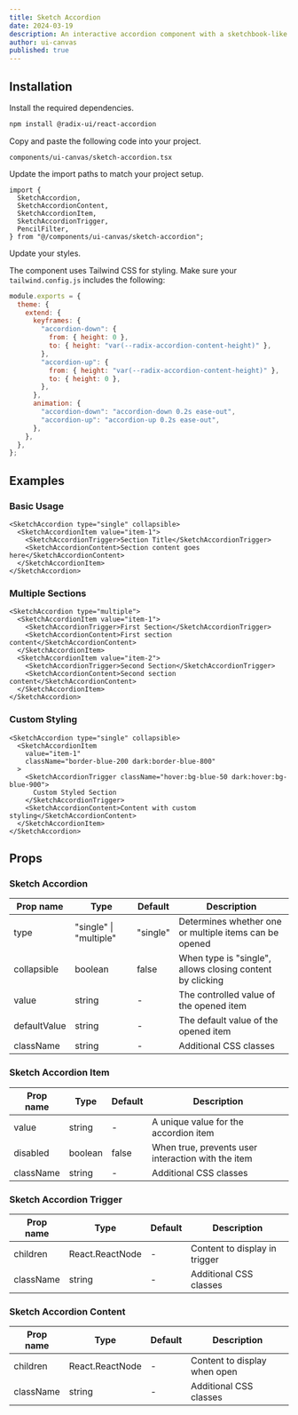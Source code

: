 ```yaml
---
title: Sketch Accordion
date: 2024-03-19
description: An interactive accordion component with a sketchbook-like appearance and paper texture animations.
author: ui-canvas
published: true
---
```


<ComponentPreview name="sketch-accordion-demo" />

## Installation

<Steps>

<Step>Install the required dependencies.</Step>

```bash
npm install @radix-ui/react-accordion
```

<Step>Copy and paste the following code into your project.</Step>

`components/ui-canvas/sketch-accordion.tsx`

<ComponentSource name="sketch-accordion" />

<Step>Update the import paths to match your project setup.</Step>

```tsx
import {
  SketchAccordion,
  SketchAccordionContent,
  SketchAccordionItem,
  SketchAccordionTrigger,
  PencilFilter,
} from "@/components/ui-canvas/sketch-accordion";
```

<Step>Update your styles.</Step>

The component uses Tailwind CSS for styling. Make sure your `tailwind.config.js` includes the following:

```js
module.exports = {
  theme: {
    extend: {
      keyframes: {
        "accordion-down": {
          from: { height: 0 },
          to: { height: "var(--radix-accordion-content-height)" },
        },
        "accordion-up": {
          from: { height: "var(--radix-accordion-content-height)" },
          to: { height: 0 },
        },
      },
      animation: {
        "accordion-down": "accordion-down 0.2s ease-out",
        "accordion-up": "accordion-up 0.2s ease-out",
      },
    },
  },
};
```

</Steps>

## Examples

### Basic Usage

```tsx
<SketchAccordion type="single" collapsible>
  <SketchAccordionItem value="item-1">
    <SketchAccordionTrigger>Section Title</SketchAccordionTrigger>
    <SketchAccordionContent>Section content goes here</SketchAccordionContent>
  </SketchAccordionItem>
</SketchAccordion>
```

### Multiple Sections

```tsx
<SketchAccordion type="multiple">
  <SketchAccordionItem value="item-1">
    <SketchAccordionTrigger>First Section</SketchAccordionTrigger>
    <SketchAccordionContent>First section content</SketchAccordionContent>
  </SketchAccordionItem>
  <SketchAccordionItem value="item-2">
    <SketchAccordionTrigger>Second Section</SketchAccordionTrigger>
    <SketchAccordionContent>Second section content</SketchAccordionContent>
  </SketchAccordionItem>
</SketchAccordion>
```

### Custom Styling

```tsx
<SketchAccordion type="single" collapsible>
  <SketchAccordionItem
    value="item-1"
    className="border-blue-200 dark:border-blue-800"
  >
    <SketchAccordionTrigger className="hover:bg-blue-50 dark:hover:bg-blue-900">
      Custom Styled Section
    </SketchAccordionTrigger>
    <SketchAccordionContent>Content with custom styling</SketchAccordionContent>
  </SketchAccordionItem>
</SketchAccordion>
```

## Props

### Sketch Accordion

| Prop name    | Type                   | Default  | Description                                               |
| ------------ | ---------------------- | -------- | --------------------------------------------------------- |
| type         | "single" \| "multiple" | "single" | Determines whether one or multiple items can be opened    |
| collapsible  | boolean                | false    | When type is "single", allows closing content by clicking |
| value        | string                 | -        | The controlled value of the opened item                   |
| defaultValue | string                 | -        | The default value of the opened item                      |
| className    | string                 | -        | Additional CSS classes                                    |

### Sketch Accordion Item

| Prop name | Type    | Default | Description                                        |
| --------- | ------- | ------- | -------------------------------------------------- |
| value     | string  | -       | A unique value for the accordion item              |
| disabled  | boolean | false   | When true, prevents user interaction with the item |
| className | string  | -       | Additional CSS classes                             |

### Sketch Accordion Trigger

| Prop name | Type            | Default | Description                   |
| --------- | --------------- | ------- | ----------------------------- |
| children  | React.ReactNode | -       | Content to display in trigger |
| className | string          | -       | Additional CSS classes        |

### Sketch Accordion Content

| Prop name | Type            | Default | Description                  |
| --------- | --------------- | ------- | ---------------------------- |
| children  | React.ReactNode | -       | Content to display when open |
| className | string          | -       | Additional CSS classes       |
